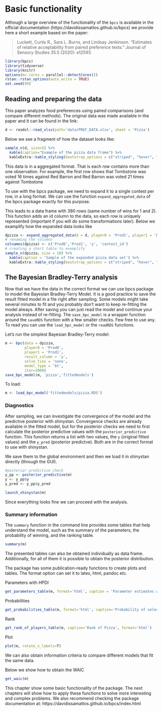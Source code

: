 # Basic functionality {#basics}

Although a large overview of the functionality of the `bpcs` is available in the official documentation (https://davidissamattos.github.io/bpcs) we provide here a short example based on the paper:

> Luckett, Curtis R., Sara L. Burns, and Lindsay Jenkinson. "Estimates of relative acceptability from paired preference tests." Journal of Sensory Studies 35.5 (2020): e12593.


```r
library(bpcs)
library(tidyverse)
library(knitr)
options(mc.cores = parallel::detectCores())
rstan::rstan_options(auto_write = TRUE)
set.seed(99)
```

## Reading and preparing the data

This paper analyzes food preferences using paired comparisons (and compare different methods). The original data was made available in the paper and it can be found in the link: 

```r
d <- readxl::read_xlsx(path='data/PREF_DATA.xlsx', sheet = 'Pizza')
```

Below we see a fragment of how the dataset looks like:
```r
sample_n(d, size=5) %>% 
  kable(caption="Example of the pizza data frame") %>% 
  kableExtra::kable_styling(bootstrap_options = c("striped", "hover", "condensed", "responsive"))
```


This data is in a aggregated format. That is each row contains more than one observation. For example, the first row shows that Tombstone was voted 16 times against Red Barron and Red Barron was voted 21 times against Tombstone

To use with the bpcs package, we need to expand it to a single contest per row, in a long format. We can use the function `expand_aggregated_data` of the bpcs package exactly for this purpose.

This leads to a data frame with 380 rows (same number of wins for 1 and 2). This function adds an id column to the data, so each row is uniquely represented (important if you will do some transformations later). Below we examplify how the expanded data looks like

```r
dpizza <- expand_aggregated_data(d = d, player0 = 'Prod1', player1 = 'Prod2', wins0 = 'Win1', wins1 = 'Win2', keep=NULL)
# renaming the columns
colnames(dpizza) <- c('Prod0','Prod1', 'y', 'contest_id')
# creating a short table to exemplify
sample_n(dpizza, size = 10) %>% 
  kable(caption = 'Sample of the expanded pizza data set') %>% 
  kableExtra::kable_styling(bootstrap_options = c("striped", "hover", "condensed", "responsive"))
```

## The Bayesian Bradley-Terry analysis

Now that we have the data in the correct format we can use bpcs package to model the Bayesian Bradley-Terry Model. It is a good practice to save the result fitted model in a file right after sampling. Some models might take several minutes to fit and you probably don't want to keep re-fitting the model always. After saving you can just read the model and continue your analysis instead of re-fitting. The `save_bpc_model` is a wrapper function around the `saveRDS` function with a few smaller checks. Few free to use any. To read you can use the `load_bpc_model` or the `readRDS` functions.

Let's run the simplest Bayesian Bradley-Terry model:

```r
m <- bpc(data = dpizza,
         player0 = 'Prod0',
         player1 = 'Prod1',
         result_column = 'y',
         solve_ties = 'none',
         model_type = 'bt',
         iter=3000)
save_bpc_model(m, 'pizza','fittedmodels')
```

To load:
```r
m <- load_bpc_model('fittedmodels/pizza.RDS')
```

### Diagnostics

After sampling, we can investigate the convergence of the model and the predictive posterior with shinystan. 
Convergence checks are already available in the fitted model, but for the posterior checks we need to first calculate the posterior predictive values with the `posterior_predictive` function. This function returns a list with two values, the `y` (original fitted values) and the `y_pred` (posterior predictve). Both are in the correct format to use with shinystan.

We save them to the global environment and then we load it in shinystan directly (through the GUI).

```r
#posterior predictive check 
y_pp <- posterior_predictive(m)
y <- y_pp$y
y_pred <- y_pp$y_pred
```

```r
launch_shinystan(m)
```

Since everything looks fine we can proceed with the analysis.

### Summary information

The `summary` function in the command line provides some tables that help understand the model, such as the summary of the parameters, the probability of winning, and the ranking table.

```r
summary(m)
```

The presented tables can also be obtained individually as data frame. Additionally, for all of them it is possible to obtain the posterior distribution.

The package has some publication-ready functions to create plots and tables. The format option can set it to latex, html, pandoc etc.

Parameters with HPDI
```r
get_parameters_table(m, format='html', caption = 'Parameter estimates with HPDI', digits = 3)
```


Probabilities
```r
get_probabilities_table(m, format='html', caption='Probability of selectiig a brand of pizza over the other')
```

Rank
```r
get_rank_of_players_table(m, caption='Rank of Pizza', format='html')
```

Plot
```r
plot(m, rotate_x_labels=T)
```


We can also obtain information criteria to compare different models that fit the same data.

Below we show how to obtain the WAIC
```r
get_waic(m)
```

This chapter show some basic functionality of the package. The next chapters will show how to apply these functions to solve more interesting and complex problems. We also recommend checking the package documentation at: https://davidissamattos.github.io/bpcs/index.html 


